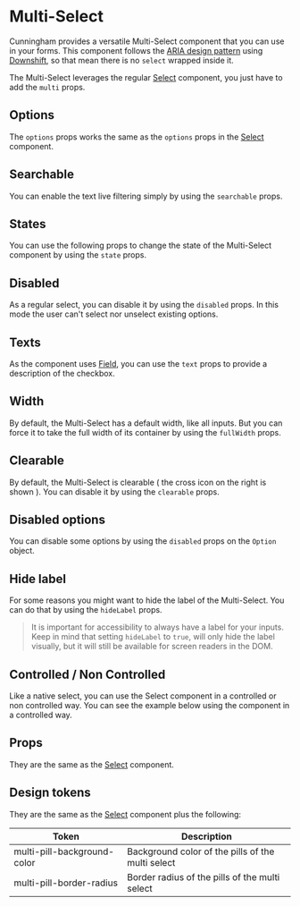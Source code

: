 
<Meta of={Stories} name="Docs"/>

# Multi-Select

Cunningham provides a versatile Multi-Select component that you can use in your forms. This component follows the [ARIA design pattern](https://www.w3.org/WAI/ARIA/apg/patterns/combobox/examples/combobox-autocomplete-list/)
using [Downshift](https://www.downshift-js.com/), so that mean there is no `select` wrapped inside it.

The Multi-Select leverages the regular [Select](?path=/docs/components-forms-select-mono--docs) component, you just have to add the `multi` props.

<Canvas>
  <Story id="components-forms-select-multi--full-width"/>
</Canvas>

## Options

The `options` props works the same as the `options` props in the [Select](?path=/docs/components-forms-select-mono--docs#options) component.

## Searchable

You can enable the text live filtering simply by using the `searchable` props.

<Canvas sourceState="shown">
  <Story id="components-forms-select-multi--searchable-uncontrolled"/>
</Canvas>

## States

You can use the following props to change the state of the Multi-Select component by using the `state` props.

<Canvas sourceState="shown">
  <Story id="components-forms-select-multi--success"/>
</Canvas>

<Canvas sourceState="shown">
  <Story id="components-forms-select-multi--error"/>
</Canvas>

## Disabled

As a regular select, you can disable it by using the `disabled` props. In this mode the user can't select nor unselect existing options.

<Canvas sourceState="shown">
  <Story id="components-forms-select-multi--disabled"/>
</Canvas>

## Texts

As the component uses [Field](?path=/docs/components-forms-field--docs), you can use the `text` props to provide a description of the checkbox.

<Canvas sourceState="shown">
  <Story id="components-forms-select-multi--with-text"/>
</Canvas>

## Width

By default, the Multi-Select has a default width, like all inputs. But you can force it to take the full width of its container by using the `fullWidth` props.

<Canvas sourceState="shown">
  <Story id="components-forms-select-multi--full-width"/>
</Canvas>

## Clearable

By default, the Multi-Select is clearable ( the cross icon on the right is shown ). You can disable it by using the `clearable` props.

<Canvas sourceState="shown">
  <Story id="components-forms-select-multi--not-clearable"/>
</Canvas>

## Disabled options

You can disable some options by using the `disabled` props on the `Option` object.

<Canvas sourceState="shown">
  <Story id="components-forms-select-multi--disabled-options"/>
</Canvas>

## Hide label

For some reasons you might want to hide the label of the Multi-Select. You can do that by using the `hideLabel` props.

> It is important for accessibility to always have a label for your inputs. Keep in mind that setting `hideLabel` to `true`, will only hide the label visually, but it will still be available for screen readers in the DOM.

<Canvas sourceState="shown">
  <Story id="components-forms-select-multi--hidden-label"/>
</Canvas>

## Controlled / Non Controlled

Like a native select, you can use the Select component in a controlled or non controlled way. You can see the example below
using the component in a controlled way.

<Canvas sourceState="shown">
  <Story id="components-forms-select-multi--controlled"/>
</Canvas>

## Props

They are the same as the [Select](?path=/docs/components-forms-select-mono--docs#props) component.

## Design tokens

They are the same as the [Select](?path=/docs/components-forms-select-mono--docs#design-tokens) component plus the following:

| Token        	| Description                 	|
|---------------	|-----------------------------	|
| multi-pill-background-color	| Background color of the pills of the multi select    	|
| multi-pill-border-radius	| Border radius of the pills of the multi select    	|
